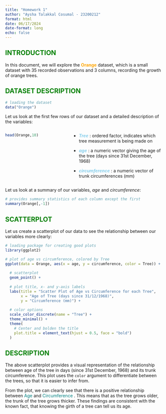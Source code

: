 ```yaml
---
title: "Homework 1"
author: "Aysha Talakkal Cosumal - 23200212"
format: html
date: 06/17/2024
date-format: long
echo: false
---
```


## <span style="color: green;"> __INTRODUCTION__ </span>

In this document, we will explore the <span style="color: orange;"> __Orange__ </span> dataset, which is a small dataset with 35 recorded observations and 3 columns, recording the growth of orange trees.

## <span style="color: green;"> __DATASET DESCRIPTION__ </span>

```r
# loading the dataset
data("Orange")
```

Let us look at the first few rows of our dataset and a detailed description of the variables:

:::: {.columns}

::: {.column width="40%"}

```r
head(Orange,10)
```

:::

::: {.column width="60%"}

- <span style="color: skyblue;">___Tree___ </span> : ordered factor, indicates which tree measurement is being made on

- <span style="color: skyblue;">___age___ </span> : a numeric vector giving the age of the tree (days since 31st December, 1968)

- <span style="color: skyblue;">___circumference___ </span> : a numeric vector of trunk circumferences (mm)

:::


::::

Let us look at a summary of our variables, *age* and *circumference*:

```r
# provides summary statistics of each column except the first
summary(Orange[,-1]) 
```

\newpage

## <span style="color: green;"> __SCATTERPLOT__ </span>

Let us create a scatterplot of our data to see the relationship between our variables more clearly:

```r
# loading package for creating good plots
library(ggplot2)

# plot of age vs circumference, colored by Tree
ggplot(data = Orange, aes(x = age, y = circumference, color = Tree)) +
  
  # scatterplot
  geom_point() +
  
  # plot title, x- and y-axis labels
  labs(title = "Scatter Plot of Age vs Circumference for each Tree",
       x = "Age of Tree (days since 31/12/1968)",
       y = "Circumference (mm)") +
  
  # color options
  scale_color_discrete(name = "Tree") +
  theme_minimal() +
  theme(
    # Center and bolden the title
    plot.title = element_text(hjust = 0.5, face = "bold")
  )
```

## <span style="color: green;"> __DESCRIPTION__ </span>

The above scatterplot provides a visual representation of the relationship between age of the tree in days (since 31st December, 1968) and its trunk circumference. This plot uses the `color` argument to differentiate between the trees, so that it is easier to infer from.

From the plot, we can clearly see that there is a positive relationship between <span style="color: teal;"> Age </span> and <span style="color: teal;"> Circumference </span>. This means that as the tree grows older, the trunk of the tree grows thicker. These findings are consistent with the known fact, that knowing the girth of a tree can tell us its age.
